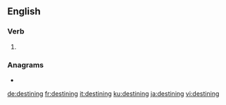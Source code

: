 ==English==

===Verb===
{{head|en|present participle}}

# {{present participle of|destine|lang=en|nocat=1}}

===Anagrams===
* {{l|en|indigents}}

[[de:destining]]
[[fr:destining]]
[[it:destining]]
[[ku:destining]]
[[ja:destining]]
[[vi:destining]]